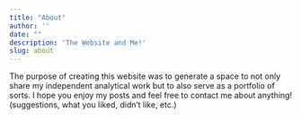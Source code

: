 ```yaml
---
title: "About"
author: ''
date: ""
description: 'The Website and Me!'
slug: about
---
```


The purpose of creating this website was to generate a space to not only share my independent analytical work but to also serve as a portfolio of sorts.  I hope you enjoy my posts and feel free to contact me about anything! (suggestions, what you liked, didn't like, etc.)